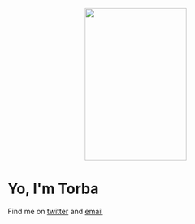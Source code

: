 <p align="center">
     <img src="images/myface.png"
          style="width: 200px; height: 300px;" />
</p>

# Yo, I'm Torba 

Find me on [twitter](http://twitter.com/nicktorba)  and [email](mailto:nicholastorba@gmail.com)
